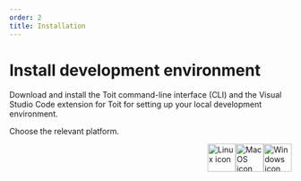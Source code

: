 ```yaml
---
order: 2
title: Installation
---
```



# Install development environment

Download and install the Toit command-line interface (CLI) and the Visual Studio Code extension for Toit for setting up your local development environment.

Choose the relevant platform.

<Boxes>

<Box to="./windows" title="Toit for Windows">

<img src={WindowsIcon} alt="Windows icon" width="50" height="50" style="float:right" />

</Box>

<Box to="./macos" title="Toit for macOS">

<img src={MacOSIcon} alt="MacOS icon" width="50" height="50" style="float:right" />

</Box>

<Box to="./linux" title="Toit for Linux">

<img src={LinuxIcon} alt="Linux icon" width="50" height="50" style="float:right" />

</Box>

</Boxes>
